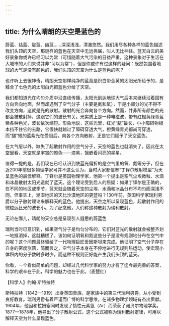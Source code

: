 ```yaml
---
---
---
```

title: 为什么晴朗的天空是蓝色的
---




蔚蓝、钴蓝、靛蓝、幽蓝……深深浅浅，清澈悠然。我们用尽各种各样的蓝色描述我们头顶的天空，那谜样的蓝色在天空中无远弗届，叫人无比神往。蓝天白云的美好景象你或许已经习以为常（可惜随着大气污染的日益严重，这种景象对于生活在大城市的人们来说并非“习以为常”），但是你或许有过这样的疑问：既然包围着地球的大气是没有颜色的，我们头顶的天空为什么是蓝色的呢？

也许听上去很神奇，晴朗天空那样纯净的蓝竟是炽白带金黄的太阳光所给予的，是糅合了七色光的太阳白光把蓝色分给了天空。

我们都知道光在均匀介质中沿直线传播，太阳光到达地球大气后本来继续沿着固有方向奔向地面，然而却遇到了空气分子（主要是氮和氧），于是小部分的光不得不改变方向，这就是光的散射。散射的光会奔向各个方向。然而，并非所有颜色的光都会被散射掉，这跟它们的波长有关。光实质上是一种电磁波，带有红橙黄绿青蓝紫各种色光，波长依次缩短。形象地说，这些光里，红光“腿”最长，小小障碍物根本挡不住它的去路，它很快就越过了障碍穿透大气，橙黄绿青光都尚可穿透，而“腿”短的蓝紫光在受阻后，向各个方向散射，正是它们赋予了天空蓝色。

在大气层以外，缺失了起散射作用的空气分子，天空的蓝色也就消失了。因此在太空里看，天空就是宇宙的颜色——漆黑，镶嵌着闪亮的星星。

值得一提的是，我们现在已经认识到使蓝光偏折的是空气里的氧、氮等分子，但在近200年前很多物理学家可并不这么认为，当时大家都信奉“丁铎尔散射模型”为天呈蓝色的最佳解释。丁铎尔是英国物理学家，他第一个提出是空气尘埃微粒、水滴和冰晶散射太阳光造就了蓝天。这个理论受到后人的质疑：如果丁铎尔是正确的，在不同的地区或季节，蓝天就会随着天空的尘埃、水滴和冰晶分布不均匀而深浅不同，但事实上，潮湿地区的天比沙漠地区的更蓝吗？130年前，英国科学家瑞利男爵以分子散射理论来解释天的蓝色。他提出，天空之所以呈现蓝色，起散射作用的微粒远比光的波长小。为了纪念他，人们称这种散射为瑞利散射。

无论在哪儿，晴朗的天空总是呈现引人遐思的蔚蓝色



瑞利当时已意识到，如果空气分子是均匀分布的，它们对蓝光的散射就会被整齐划一地抵消掉，这就糟糕了。该如何证明氧和氮这些分子是没有规则地分布在空气中的呢？这个问题最终留给了一代物理巨匠爱因斯坦来完成。他证明了空气分子存在自身的密度涨落，简而言之，空气分子本身在不停地进行无规则热运动，使宏观小体积内的分子数时多时少，而这种不规则正好能产生我们头顶的蓝天。

你看，一个看似简单的问题，却经过几代科学家的努力才有了迄今最完善的答案，科学的艰辛在于此，科学的魅力也在于此。（麦楚红）





【科学人】约翰·斯特拉特



斯特拉特（1842—1919）出身英国贵族，是家族中的第三代瑞利男爵，从小受到良好教育。瑞利男爵有着严谨而广博的科学思维，在诸多物理学领域有杰出贡献。1904年，他因和拉姆塞同时发现了惰性元素氩（Ar）而荣获了诺贝尔物理学奖。1877—1878年，他导出了分子散射公式，这个公式被称为瑞利散射定律，可用以解释天空为什么呈现蓝色。